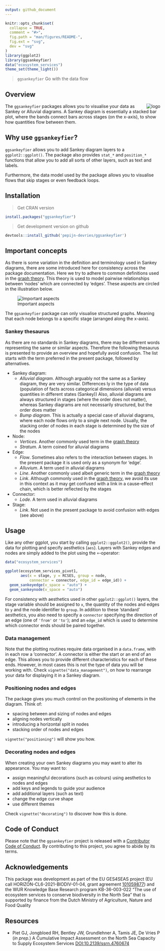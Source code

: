```yaml
---
output: github_document
---
```


```r
knitr::opts_chunk$set(
  collapse = TRUE,
  comment = "#>",
  fig.path = "man/figures/README-",
  fig.ext = "svg",
  dev = "svg"
)
library(ggplot2)
library(ggsankeyfier)
data("ecosystem_services")
theme_set(theme_light())
```

> `ggsankeyfier` Go with the data flow

## Overview

<img src="man/figures/logo.png" align="right" alt = "logo" />

The `ggsankeyfier` packages allows you to visualise your data as Sankey or Alluvial diagrams.
A Sankey diagram is essentially a stacked bar plot, where the bands connect bars across
stages (on the x-axis), to show how quantities flow between them.

## Why use `ggsankeyfier`?

`ggsankeyfier` allows you to add Sankey diagram layers to a `ggplot2::ggplot()`. The
package also provides `stat_*` and `position_*` functions that allow you
to add all sorts of other layers, such as text and labels.

Furthermore, the data model used by the package allows you to visualise flows that skip stages
or even feedback loops.

## Installation

> Get CRAN version
```r
install.packages("ggsankeyfier")
```

> Get development version on github
```r
devtools::install_github('pepijn-devries/ggsankeyfier')
```

## Important concepts

As there is some variation in the definition and terminology used in Sankey diagrams,
there are some introduced here for consistency across the package documentation.
Here we try to adhere to common definitions used in the
[graph theory](https://en.wikipedia.org/wiki/Graph_theory). This theory is used to
model pairwise relationships between 'nodes' which are connected by 'edges'. These
aspects are circled in the illustration below.

![Important aspects](man/figures/important_aspects.svg)

The `ggsankeyfier` package can only visualise structured graphs. Meaning that each node
belongs to a specific stage (arranged along the x-axis).

### Sankey thesaurus

As there are no standards in Sankey diagrams, there may be different words representing the
same or similar aspects. Therefore the following thesaurus is presented to provide an overview
and hopefully avoid confusion. The list starts with the term preferred in the present package,
followed by alternatives.

  * Sankey diagram:
    * *Alluvial diagram*. Although arguably not the same as a Sankey diagram,
      they are very similar. Differences ly in the type of data (population of facts across
      categorical dimensions (alluvial) versus quantities in different states (Sankey))
      Also, alluvial diagrams are always structured in stages (where the order does not matter),
      whereas Sankey diagrams are not necessarily structured, but the order does matter
      <!-- See also  http://www.datasmith.org/2020/05/02/alluvial-plots-vs-sankey-diagrams and
      https://datavizcatalogue.com/blog/sankey-diagrams-parallel-sets-alluvial-diagrams-whats-the-difference/ -->
    * *Bump diagram*. This is actually a special case of alluvial diagrams, where each node flows
      only to a single next node. Usually, the stacking order of nodes in each stage is determined
      by the size of the nodes
  * Node:
    * *Vertices*. Another commonly used term in the [graph theory](https://en.wikipedia.org/wiki/Graph_theory)
    * *Stratum*. A term coined for alluvial diagrams
  * Edge:
    * *Flow*. Sometimes also refers to the interaction between stages. In the present package it is used
      only as a synonym for 'edge'.
    * *Alluvium*. A term used in alluvial diagrams
    * *Line*. Another commonly used albeit generic term in the [graph theory](https://en.wikipedia.org/wiki/Graph_theory)
    * *Link*. Although commonly used in the [graph theory](https://en.wikipedia.org/wiki/Graph_theory),
    we avoid its use in this context as it may get confused
    with a link in a cause-effect chain, which is better reflected
    by the stages
  * Connector:
    * *Lode*. A term used in alluvial diagrams
  * Stage:
    * *Link*. Not used in the present package to avoid confusion with edges (see above)
    
## Usage

Like any other ggplot, you start by calling `ggplot2::ggplot2()`, provide the data for
plotting and specify aesthetics (`aes`). Layers with Sankey edges and nodes are simply added
to the plot using the `+`-operator:

```r
data("ecosystem_services")

ggplot(ecosystem_services_pivot1,
       aes(x = stage, y = RCSES, group = node,
           connector = connector, edge_id = edge_id)) +
  geom_sankeyedge(v_space = "auto") +
  geom_sankeynode(v_space = "auto")
```

For consistency with aesthetics used in other `ggplot2::ggplot()` layers, the stage variable
should be assigned to `x`, the quantity of the nodes and edges to `y` and the node identifier
to `group`. In addition to these 'standard' aesthetics, you also need to specify a
`connector` specifying the direction of an edge (one of `'from'` or `'to'`); and an
`edge_id` which is used to determine which connector ends should be paired together.

### Data management

Note that the plotting routines require data organised in a `data.frame`, with in each
row a 'connector'. A connector is either the start or an end of an edge. This allows
you to provide different characteristics for each of these ends. However, in most
cases this is not the type of data you will be working with. Check
`vignette("data_management")`, on how to rearrange your data for displaying it in a
Sankey diagram.

### Positioning nodes and edges

The package gives you much control on the positioning of elements in the diagram. Think of:

  * spacing between and sizing of nodes and edges
  * aligning nodes vertically
  * introducing a horizontal split in nodes
  * stacking order of nodes and edges

`vignette("positioning")` will show you how.

### Decorating nodes and edges

When creating your own Sankey diagrams you may want to alter its
appearance. You may want to:

  * assign meaningful decorations (such as colours) using aesthetics
    to nodes and edges
  * add keys and legends to guide your audience
  * add additional layers (such as text)
  * change the edge curve shape
  * use different themes

Check `vignette("decorating")` to discover how this is done.

## Code of Conduct

Please note that the `ggsankeyfier` project is released with a [Contributor Code of Conduct](https://contributor-covenant.org/version/2/1/CODE_OF_CONDUCT.html). By contributing to this project, you agree to abide by its terms.

## Acknowledgements

This package was development as part of the EU GES4SEAS project
(EU call HORIZON-CL6-2021-BIODIV-01-04, grant agreement
[101059877](https://doi.org/10.3030/101059877)) and the
WUR Knowledge Base Research program KB-36-003-022 “The use of ecosystem services
to conserve biodiversity in the North Sea” that is supported by finance from the
Dutch Ministry of Agriculture, Nature and Food Quality 

## Resources

 * Piet GJ, Jongbloed RH, Bentley JW, Grundlehner A, Tamis JE, De Vries P (_in prep._)
 A Cumulative Impact Assessment on the North Sea Capacity to Supply Ecosystem Services
 [DOI:10.2139/ssrn.4760674](http://dx.doi.org/10.2139/ssrn.4760674)
